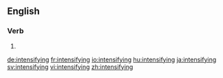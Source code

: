 ==English==

===Verb===
{{head|en|present participle}}

# {{present participle of|intensify|lang=en|nocat=1}}

[[de:intensifying]]
[[fr:intensifying]]
[[io:intensifying]]
[[hu:intensifying]]
[[ja:intensifying]]
[[sv:intensifying]]
[[vi:intensifying]]
[[zh:intensifying]]